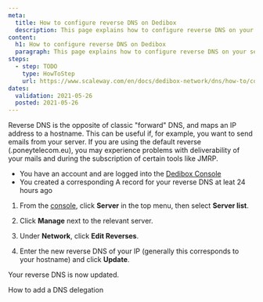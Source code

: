 ```yaml
---
meta:
  title: How to configure reverse DNS on Dedibox
  description: This page explains how to configure reverse DNS on your server
content:
  h1: How to configure reverse DNS on Dedibox
  paragraph: This page explains how to configure reverse DNS on your server
steps:
  - step: TODO
    type: HowToStep
    url: https://www.scaleway.com/en/docs/dedibox-network/dns/how-to/configure-reverse-dns
dates:
  validation: 2021-05-26
  posted: 2021-05-26
---
```


Reverse DNS is the opposite of classic "forward" DNS, and maps an IP address to a hostname. This can be useful if, for example, you want to send emails from your server. If you are using the default reverse (.poneytelecom.eu), you may experience problems with deliverability of your mails and during the subscription of certain tools like JMRP. 

<Message type="requirement">

  - You have an account and are logged into the [Dedibox Console](https://console.online.net) 
  - You created a corresponding A record for your reverse DNS at leat 24 hours ago

</Message>

1. From the [console](https://console.online.net), click **Server** in the top menu, then select **Server list**.

  <Lightbox src="scaleway-dedibox-server-list.png" alt="" />

2. Click **Manage** next to the relevant server.

3. Under **Network**, click **Edit Reverses**.

  <Lightbox src="scaleway-edit-reverse-button.png" alt="" />

4. Enter the new reverse DNS of your IP (generally this corresponds to your hostname) and click **Update**.

  <Lightbox src="scaleway-edit-reverse-panel.png" alt="" />

  Your reverse DNS is now updated.

<Navigation title="See Also">
  <NextButton to="/dedibox-network/dns/how-to/add-dns-delegation/">How to add a DNS delegation</NextButton>
</Navigation>
